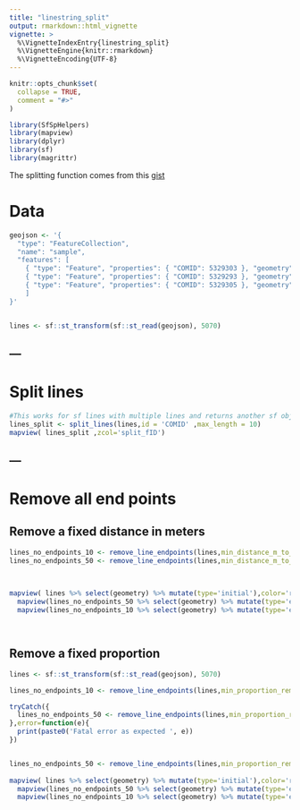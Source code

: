 ```yaml
---
title: "linestring_split"
output: rmarkdown::html_vignette
vignette: >
  %\VignetteIndexEntry{linestring_split}
  %\VignetteEngine{knitr::rmarkdown}
  %\VignetteEncoding{UTF-8}
---
```


```r
knitr::opts_chunk$set(
  collapse = TRUE,
  comment = "#>"
)
```

```r
library(SfSpHelpers)
library(mapview)
library(dplyr)
library(sf)
library(magrittr)
```

The splitting function comes from this [gist](https://gist.github.com/dblodgett-usgs/cf87392c02d73f1b7d16153d2b66a8f3)

# Data 
```r
geojson <- '{
  "type": "FeatureCollection",
  "name": "sample",
  "features": [
    { "type": "Feature", "properties": { "COMID": 5329303 }, "geometry": { "type": "LineString", "coordinates": [ [ -122.916097119649635, 38.229575873993497 ], [ -122.916154986316201, 38.229346873993904 ], [ -122.916676986315338, 38.228614207328235 ], [ -122.917430786314128, 38.227148873997294 ], [ -122.917488319647418, 38.226210273998674 ], [ -122.917371986314322, 38.22579827399926 ], [ -122.917400319647584, 38.224516407334704 ], [ -122.918995719645125, 38.223348274003115 ], [ -122.920127119643382, 38.223004607336975 ], [ -122.921171719641791, 38.222546407337802 ], [ -122.922186919640126, 38.221950807338601 ], [ -122.922795786305926, 38.221286674006421 ] ] } },
    { "type": "Feature", "properties": { "COMID": 5329293 }, "geometry": { "type": "LineString", "coordinates": [ [ -122.913574186320261, 38.233262207321104 ], [ -122.914618986318601, 38.233261873987772 ], [ -122.915228386317608, 38.23307847398803 ], [ -122.915547519650431, 38.23282660732184 ], [ -122.915866386316679, 38.232231273989385 ], [ -122.915778986316809, 38.231475873990462 ], [ -122.915430386317382, 38.230880807324809 ], [ -122.915400986317422, 38.23044600732544 ], [ -122.91548798631726, 38.23024000732579 ], [ -122.916097119649635, 38.229575873993497 ] ] } },
    { "type": "Feature", "properties": { "COMID": 5329305 }, "geometry": { "type": "LineString", "coordinates": [ [ -122.895114186348906, 38.228161607328957 ], [ -122.895375386348462, 38.22809287399582 ], [ -122.895636519681375, 38.227864007329401 ], [ -122.895897586347701, 38.227337407330253 ], [ -122.89607138634733, 38.226559073998033 ], [ -122.896245519680463, 38.226330073998497 ], [ -122.896071186347342, 38.225597607333043 ], [ -122.896186986347232, 38.224750474000984 ], [ -122.896070786347309, 38.224407207334878 ], [ -122.896041519680807, 38.223354207336399 ], [ -122.895867319681031, 38.223079474003612 ], [ -122.895867186347687, 38.222598874004348 ], [ -122.896070186347345, 38.222324207338033 ], [ -122.896940719679321, 38.221843274005437 ], [ -122.897492119678532, 38.221934674005354 ], [ -122.897985519677775, 38.222323807338 ], [ -122.898565986343442, 38.222529674004477 ], [ -122.89937871967561, 38.223056074003637 ], [ -122.900336386340712, 38.2235366073362 ], [ -122.90106218633963, 38.224406274001467 ], [ -122.901323386339243, 38.224566474001222 ], [ -122.901903719671566, 38.224497674001384 ], [ -122.902164786337892, 38.22429160733509 ], [ -122.902193586337887, 38.223673607336025 ], [ -122.902048519671439, 38.223444674003076 ], [ -122.901438919672387, 38.222941207337044 ], [ -122.901380786339189, 38.222597807337593 ], [ -122.901119519672761, 38.222300207338037 ], [ -122.901119386339587, 38.221819607338773 ], [ -122.901873386338366, 38.220743607340466 ], [ -122.902279586337784, 38.220651874007388 ], [ -122.902714986337116, 38.220651807340687 ], [ -122.902976186336616, 38.220766207340432 ], [ -122.903237519669631, 38.221338474006302 ], [ -122.903556919669086, 38.221704607339007 ], [ -122.904195386334777, 38.222139407338375 ], [ -122.905704586332433, 38.222574007337755 ], [ -122.906662319664292, 38.222940007337115 ], [ -122.908577919661298, 38.223878074002357 ], [ -122.910203519658751, 38.224564407334583 ], [ -122.910580919658173, 38.224999207333951 ], [ -122.910552119658121, 38.225457073999792 ], [ -122.910378119658446, 38.225754673999347 ], [ -122.909623786326392, 38.22628140733184 ], [ -122.908927586327422, 38.227037007330807 ], [ -122.908289519661764, 38.22751787399659 ], [ -122.907767519662571, 38.228456607328496 ], [ -122.90782578632917, 38.22902900732754 ], [ -122.908087186328771, 38.229463673993621 ], [ -122.908377519661599, 38.229738273993235 ], [ -122.909451386326623, 38.230012873992848 ], [ -122.9101481196588, 38.230333073992369 ], [ -122.910409386325057, 38.230653473991879 ], [ -122.910438519658385, 38.230836607324875 ], [ -122.910903119657689, 38.231271473990773 ], [ -122.911367519657006, 38.231591807323582 ], [ -122.911454786323532, 38.231958007323158 ], [ -122.911832319656298, 38.23234707398916 ], [ -122.912557986321815, 38.232667273988682 ], [ -122.913574186320261, 38.233262207321104 ] ] } }
    ]
}'


lines <- sf::st_transform(sf::st_read(geojson), 5070)

```


---
---


# Split lines
```r
#This works for sf lines with multiple lines and returns another sf objet
lines_split <- split_lines(lines,id = 'COMID' ,max_length = 10)
mapview( lines_split ,zcol='split_fID') 

```

---
---


# Remove all end points
## Remove a fixed distance in meters 

```r
 


lines_no_endpoints_10 <- remove_line_endpoints(lines,min_distance_m_to_remove = 10,id_col='COMID')
lines_no_endpoints_50 <- remove_line_endpoints(lines,min_distance_m_to_remove = 50,id_col='COMID')
 

 
mapview( lines %>% select(geometry) %>% mutate(type='initial'),color='red') + 
  mapview(lines_no_endpoints_50 %>% select(geometry) %>% mutate(type='endpoints_removed - 50 m'),color='green') +
  mapview(lines_no_endpoints_10 %>% select(geometry) %>% mutate(type='endpoints_removed - 10 m')) 




```

## Remove a fixed proportion
```r
 
lines <- sf::st_transform(sf::st_read(geojson), 5070)

lines_no_endpoints_10 <- remove_line_endpoints(lines,min_proportion_remove = 0.1,id_col='COMID')

tryCatch({
  lines_no_endpoints_50 <- remove_line_endpoints(lines,min_proportion_remove = 0.5,id_col='COMID')
},error=function(e){
  print(paste0('Fatal error as expected ', e))
})


lines_no_endpoints_50 <- remove_line_endpoints(lines,min_proportion_remove = 0.49,id_col='COMID')
 
mapview( lines %>% select(geometry) %>% mutate(type='initial'),color='red') + 
  mapview(lines_no_endpoints_50 %>% select(geometry) %>% mutate(type='endpoints_removed - 49%'),color='green') +
  mapview(lines_no_endpoints_10 %>% select(geometry) %>% mutate(type='endpoints_removed - 10%')) 



```
